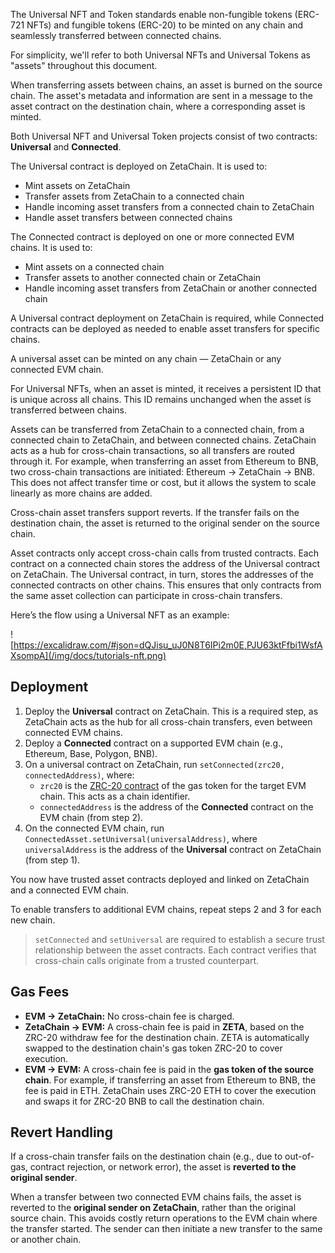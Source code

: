The Universal NFT and Token standards enable non-fungible tokens (ERC-721 NFTs)
and fungible tokens (ERC-20) to be minted on any chain and seamlessly
transferred between connected chains.

For simplicity, we'll refer to both Universal NFTs and Universal Tokens as
"assets" throughout this document.

When transferring assets between chains, an asset is burned on the source chain.
The asset's metadata and information are sent in a message to the asset contract
on the destination chain, where a corresponding asset is minted.

Both Universal NFT and Universal Token projects consist of two contracts:
**Universal** and **Connected**.

The Universal contract is deployed on ZetaChain. It is used to:

- Mint assets on ZetaChain
- Transfer assets from ZetaChain to a connected chain
- Handle incoming asset transfers from a connected chain to ZetaChain
- Handle asset transfers between connected chains

The Connected contract is deployed on one or more connected EVM chains. It is
used to:

- Mint assets on a connected chain
- Transfer assets to another connected chain or ZetaChain
- Handle incoming asset transfers from ZetaChain or another connected chain

A Universal contract deployment on ZetaChain is required, while Connected
contracts can be deployed as needed to enable asset transfers for specific
chains.

A universal asset can be minted on any chain — ZetaChain or any connected EVM
chain.

For Universal NFTs, when an asset is minted, it receives a persistent ID that is
unique across all chains. This ID remains unchanged when the asset is
transferred between chains.

Assets can be transferred from ZetaChain to a connected chain, from a connected
chain to ZetaChain, and between connected chains. ZetaChain acts as a hub for
cross-chain transactions, so all transfers are routed through it. For example,
when transferring an asset from Ethereum to BNB, two cross-chain transactions
are initiated: Ethereum → ZetaChain → BNB. This does not affect transfer time or
cost, but it allows the system to scale linearly as more chains are added.

Cross-chain asset transfers support reverts. If the transfer fails on the
destination chain, the asset is returned to the original sender on the source
chain.

Asset contracts only accept cross-chain calls from trusted contracts. Each
contract on a connected chain stores the address of the Universal contract on
ZetaChain. The Universal contract, in turn, stores the addresses of the
connected contracts on other chains. This ensures that only contracts from the
same asset collection can participate in cross-chain transfers.

Here’s the flow using a Universal NFT as an example:

![https://excalidraw.com/#json=dQJisu_uJ0N8T6IPi2m0E,PJU63ktFfbi1WsfAXsompA](/img/docs/tutorials-nft.png)

## Deployment

1. Deploy the **Universal** contract on ZetaChain. This is a required step, as
   ZetaChain acts as the hub for all cross-chain transfers, even between
   connected EVM chains.
2. Deploy a **Connected** contract on a supported EVM chain (e.g., Ethereum,
   Base, Polygon, BNB).
3. On a universal contract on ZetaChain, run `setConnected(zrc20, connectedAddress)`, where:
   - `zrc20` is the [ZRC-20 contract](/developers/evm/zrc20) of the gas token
     for the target EVM chain. This acts as a chain identifier.
   - `connectedAddress` is the address of the **Connected** contract on the EVM
     chain (from step 2).
4. On the connected EVM chain, run
   `ConnectedAsset.setUniversal(universalAddress)`, where `universalAddress` is
   the address of the **Universal** contract on ZetaChain (from step 1).

You now have trusted asset contracts deployed and linked on ZetaChain and a
connected EVM chain.

To enable transfers to additional EVM chains, repeat steps 2 and 3 for each new
chain.

> `setConnected` and `setUniversal` are required to establish a secure trust
> relationship between the asset contracts. Each contract verifies that
> cross-chain calls originate from a trusted counterpart.

## Gas Fees

- **EVM → ZetaChain:** No cross-chain fee is charged.
- **ZetaChain → EVM:** A cross-chain fee is paid in **ZETA**, based on the
  ZRC-20 withdraw fee for the destination chain. ZETA is automatically swapped
  to the destination chain's gas token ZRC-20 to cover execution.
- **EVM → EVM:** A cross-chain fee is paid in the **gas token of the source
  chain**. For example, if transferring an asset from Ethereum to BNB, the fee
  is paid in ETH. ZetaChain uses ZRC-20 ETH to cover the execution and swaps it
  for ZRC-20 BNB to call the destination chain.

## Revert Handling

If a cross-chain transfer fails on the destination chain (e.g., due to
out-of-gas, contract rejection, or network error), the asset is **reverted to
the original sender**.

When a transfer between two connected EVM chains fails, the asset is reverted to
the **original sender on ZetaChain**, rather than the original source chain.
This avoids costly return operations to the EVM chain where the transfer
started. The sender can then initiate a new transfer to the same or another
chain.
